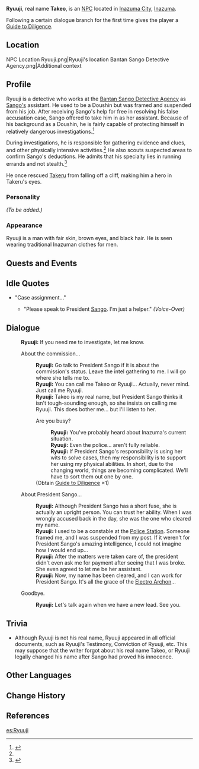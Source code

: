 {{Meta
<!-- REMOVE THIS TEMPLATE AFTER ADDING MISSING INFO -->
|missing_NPC_profile  = yes
}}
{{Character Infobox
|type             = NPC
|image            = NPC Ryuuji.png
|voiceEN          = [https://www.damanmillsvo.com/ Daman Mills]<ref>Twitter: [https://twitter.com/DamanMills/status/1547030921982791682 EN VA Self Announcement]</ref>
|realname         = Takeo
|region           = Inazuma
|affiliation      = Bantan Sango Detective Agency
|title            = Detective
|dialoguereward   = {{card|Guide to Diligence|1}}
}}
'''Ryuuji''', real name '''Takeo''', is an [[NPC]] located in [[Inazuma City]], [[Inazuma]].

Following a certain dialogue branch for the first time gives the player a [[Guide to Diligence]].

==Location==
<gallery hideaddbutton="true" captionalign="center">
NPC Location Ryuuji.png|Ryuuji's location
Bantan Sango Detective Agency.png|Additional context
</gallery>

==Profile==
Ryuuji is a detective who works at the [[Bantan Sango Detective Agency]] as [[Sango|Sango's]] assistant. He used to be a Doushin but was framed and suspended from his job. After receiving Sango's help for free in resolving his false accusation case, Sango offered to take him in as her assistant. Because of his background as a Doushin, he is fairly capable of protecting himself in relatively dangerous investigations.<ref name="BSCF">{{Ref/Quest|Bantan Sango Case File}}</ref>

During investigations, he is responsible for gathering evidence and clues, and other physically intensive activities.<ref name="BSCF" /> He also scouts suspected areas to confirm Sango's deductions. He admits that his specialty lies in running errands and not stealth.<ref>{{Ref/Quest|Bantan Sango Case File: Stealthy Trail}}</ref>

He once rescued [[Takeru]] from falling off a cliff, making him a hero in Takeru's eyes.

===Personality===
''(To be added.)''

===Appearance===
Ryuuji is a man with fair skin, brown eyes, and black hair. He is seen wearing traditional Inazuman clothes for men.

==Quests and Events==
{{Quest Appearances}}

==Idle Quotes==
* "Case assignment..."
**{{A|VO Ryuuji 01.ogg}} "Please speak to President [[Sango]]. I'm just a helper." ''(Voice-Over)''

==Dialogue==
{{Dialogue start}}
:'''Ryuuji:''' If you need me to investigate, let me know.
:{{DIcon}} About the commission...
::'''Ryuuji:''' Go talk to President Sango if it is about the commission's status. Leave the intel gathering to me. I will go where she tells me to.
::'''Ryuuji:''' You can call me Takeo or Ryuuji... Actually, never mind. Just call me Ryuuji.
::'''Ryuuji:''' Takeo is my real name, but President Sango thinks it isn't tough-sounding enough, so she insists on calling me Ryuuji. This does bother me... but I'll listen to her.
::{{DIcon|Reward}} Are you busy?
:::'''Ryuuji:''' You've probably heard about Inazuma's current situation.
:::'''Ryuuji:''' Even the police... aren't fully reliable.
:::'''Ryuuji:''' If President Sango's responsibility is using her wits to solve cases, then my responsibility is to support her using my physical abilities. In short, due to the changing world, things are becoming complicated. We'll have to sort them out one by one.
::;(Obtain [[Guide to Diligence]] ×1)
:{{DIcon}} About President Sango...
::'''Ryuuji:''' Although President Sango has a short fuse, she is actually an upright person. You can trust her ability. When I was wrongly accused back in the day, she was the one who cleared my name.
::'''Ryuuji:''' I used to be a constable at the [[Police Station]]. Someone framed me, and I was suspended from my post. If it weren't for President Sango's amazing intelligence, I could not imagine how I would end up...
::'''Ryuuji:''' After the matters were taken care of, the president didn't even ask me for payment after seeing that I was broke. She even agreed to let me be her assistant.
::'''Ryuuji:''' Now, my name has been cleared, and I can work for President Sango. It's all the grace of the [[Electro Archon]]...
:{{DIcon}} Goodbye.
::'''Ryuuji:''' Let's talk again when we have a new lead. See you.
{{Dialogue end}}

==Trivia==
* Although Ryuuji is not his real name, Ryuuji appeared in all official documents, such as Ryuuji's Testimony, Conviction of Ryuuji, etc. This may suppose that the writer forgot about his real name Takeo, or Ryuuji legally changed his name after Sango had proved his innocence.

==Other Languages==
{{Other Languages
|en      = Ryuuji
|zhs     = 龙二
|zhs_rm  = Lóng'èr
|zht     = 龍二
|zht_rm  = Lóng'èr
|zh_tl   = 
|ja      = 龍二
|ja_rm   = Ryuuji
|ja_tl   = Dragon Two
|ko      = 류지
|ko_rm   = Ryuji
|es      = Ryuuji
|fr      = Ryuuji
|ru      = Рюдзи
|ru_tl   = 
|th      = Ryuuji
|vi      = Ryuuji
|de      = Ryuuji
|id      = Ryuuji
|pt      = Ryuuji
}}

==Change History==
{{Change History|2.0}}

==References==
{{Reflist}}

[[es:Ryuuji]]